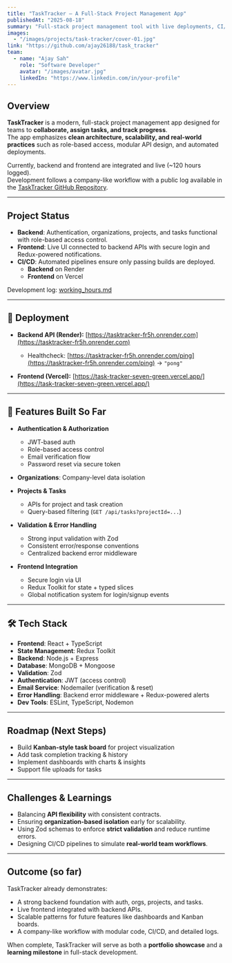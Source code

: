 ```yaml
---
title: "TaskTracker – A Full-Stack Project Management App"
publishedAt: "2025-08-18"
summary: "Full-stack project management tool with live deployments, CI/CD pipelines, and advanced authentication (email verification, password reset, role-based access)."
images:
  - "/images/projects/task-tracker/cover-01.jpg"
link: "https://github.com/ajay26188/task_tracker"
team:
  - name: "Ajay Sah"
    role: "Software Developer"
    avatar: "/images/avatar.jpg"
    linkedIn: "https://www.linkedin.com/in/your-profile"
---
```


## Overview

**TaskTracker** is a modern, full-stack project management app designed for teams to **collaborate, assign tasks, and track progress**.  
The app emphasizes **clean architecture, scalability, and real-world practices** such as role-based access, modular API design, and automated deployments.  

Currently, backend and frontend are integrated and live (~120 hours logged).  
Development follows a company-like workflow with a public log available in the [TaskTracker GitHub Repository](https://github.com/ajay26188/task_tracker).  

---

## Project Status

- **Backend**: Authentication, organizations, projects, and tasks functional with role-based access control.  
- **Frontend**: Live UI connected to backend APIs with secure login and Redux-powered notifications.  
- **CI/CD**: Automated pipelines ensure only passing builds are deployed.  
  - **Backend** on Render  
  - **Frontend** on Vercel  

Development log: [working_hours.md](https://github.com/ajay26188/task_tracker/blob/main/working_hours.md)

---

## 🚀 Deployment

- **Backend API (Render):** [https://tasktracker-fr5h.onrender.com](https://tasktracker-fr5h.onrender.com)  
  - Healthcheck: [https://tasktracker-fr5h.onrender.com/ping](https://tasktracker-fr5h.onrender.com/ping) → `"pong"`  

- **Frontend (Vercel):** [https://task-tracker-seven-green.vercel.app/](https://task-tracker-seven-green.vercel.app/)

---

## 🔧 Features Built So Far

- **Authentication & Authorization**  
  - JWT-based auth  
  - Role-based access control  
  - Email verification flow  
  - Password reset via secure token  

- **Organizations**: Company-level data isolation  

- **Projects & Tasks**  
  - APIs for project and task creation  
  - Query-based filtering (`GET /api/tasks?projectId=...`)  

- **Validation & Error Handling**  
  - Strong input validation with Zod  
  - Consistent error/response conventions  
  - Centralized backend error middleware  

- **Frontend Integration**  
  - Secure login via UI  
  - Redux Toolkit for state + typed slices  
  - Global notification system for login/signup events  

---

## 🛠️ Tech Stack

- **Frontend**: React + TypeScript  
- **State Management**: Redux Toolkit  
- **Backend**: Node.js + Express  
- **Database**: MongoDB + Mongoose  
- **Validation**: Zod  
- **Authentication**: JWT (access control)  
- **Email Service**: Nodemailer (verification & reset)  
- **Error Handling**: Backend error middleware + Redux-powered alerts  
- **Dev Tools**: ESLint, TypeScript, Nodemon  

---

## Roadmap (Next Steps)

- Build **Kanban-style task board** for project visualization  
- Add task completion tracking & history  
- Implement dashboards with charts & insights  
- Support file uploads for tasks  

---

## Challenges & Learnings

- Balancing **API flexibility** with consistent contracts.  
- Ensuring **organization-based isolation** early for scalability.  
- Using Zod schemas to enforce **strict validation** and reduce runtime errors.  
- Designing CI/CD pipelines to simulate **real-world team workflows**.  

---

## Outcome (so far)

TaskTracker already demonstrates:  
- A strong backend foundation with auth, orgs, projects, and tasks.  
- Live frontend integrated with backend APIs.  
- Scalable patterns for future features like dashboards and Kanban boards.  
- A company-like workflow with modular code, CI/CD, and detailed logs.  

When complete, TaskTracker will serve as both a **portfolio showcase** and a **learning milestone** in full-stack development.  
